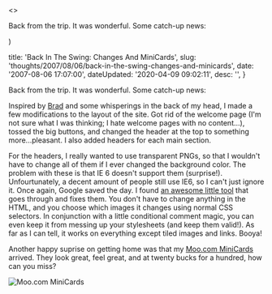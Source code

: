

  <>
  <p>Back from the trip.  It was wonderful. Some catch-up news&#58;</p>
  </>
)


  title: 'Back In The Swing: Changes And MiniCards',
  slug: 'thoughts/2007/08/06/back-in-the-swing-changes-and-minicards',
  date: '2007-08-06 17:07:00',
  dateUpdated: '2020-04-09 09:02:11',
  desc: '',
}

<p>Back from the trip.  It was wonderful. Some catch-up news:</p>

<p>Inspired by <a href="http://www.braddielman.com/2007/07/31/a-little-nip-here-a-little-tuck-there/">Brad</a> and some whisperings in the back of my head, I made a few modifications to the layout of the site.  Got rid of the welcome page (I'm not sure what I was thinking; I hate welcome pages with no content...), tossed the big buttons, and changed the header at the top to something more...pleasant.  I also added headers for each main section.</p>

<p>For the headers, I really wanted to use transparent PNGs, so that I wouldn't have to change all of them if I ever changed the background color.  The problem with these is that IE 6 doesn't support them (surprise!).  Unfourtunately, a decent amount of people still use IE6, so I can't just ignore it.  Once again, Google saved the day.  I found <a href="http://www.twinhelix.com/css/iepngfix/">an awesome little tool</a> that goes through and fixes them.  You don't have to change anything in the HTML, and you choose which images it changes using normal CSS selectors.  In conjunction with a little conditional comment magic, you can even keep it from messing up your stylesheets (and keep them valid!).  As far as I can tell, it works on everything except tiled images and links.  Booya!</p>

<p>Another happy suprise on getting home was that my <a href="http://www.moo.com/products/minicards.php">Moo.com MiniCards</a> arrived.  They look great, feel great, and at twenty bucks for a hundred, how can you miss?</p>

<div class="post_image_container"><p><img src="/images/moocards.jpg" alt="Moo.com MiniCards" /></p></div>

